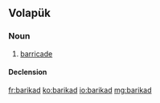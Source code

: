 ==Volapük==

===Noun===
{{vo-noun}}

# [[barricade]]

====Declension====
{{vo-decl-noun}}

[[fr:barikad]]
[[ko:barikad]]
[[io:barikad]]
[[mg:barikad]]